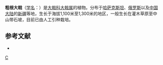 {{Speciesbox 
| taxon = Euphorbia macrorrhiza
| authority = C. A. Mey. ex Ledeb.
}}

'''粗根大戟'''（[[学名|学名]]：{{lang|la|''Euphorbia macrorrhiza''}}）是[[大戟科|大戟科]][[大戟属|大戟属]]的植物。分布于[[哈萨克斯坦|哈萨克斯坦]]、[[俄罗斯|俄罗斯]]以及[[中国大陆|中国大陆]]的[[新疆|新疆]]等地，生长于海拔1,100米至1,300米的地区，一般生长在灌木草原至中山带石坡，目前已由人工引种栽培。

== 参考文献 ==
<div class="references-small">
* {{cite web| url =http://www.bioinfo.cn/db05/KmzwSpecies.php?action=view&id=7555| title =粗根大戟| work =《中国高等植物数据库全库》| publisher =中国科学院微生物研究所| author =昆明植物研究所| accessdate =2009-02-25| deadurl =yes| archiveurl =https://web.archive.org/web/20160305052418/http://www.bioinfo.cn/db05/KmzwSpecies.php?action=view&id=7555| archivedate =2016-03-05}}
</div>

{{Taxonbar}}

[[Category:大戟属|C]]